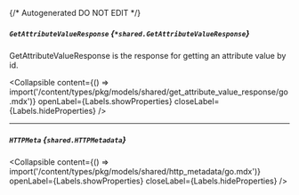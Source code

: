 {/* Autogenerated DO NOT EDIT  */}

##### `GetAttributeValueResponse` *{`*shared.GetAttributeValueResponse`}*
GetAttributeValueResponse is the response for getting an attribute value by id.

<Collapsible content={() => import('/content/types/pkg/models/shared/get_attribute_value_response/go.mdx')} openLabel={Labels.showProperties} closeLabel={Labels.hideProperties} />


---
##### `HTTPMeta` *{`shared.HTTPMetadata`}*

<Collapsible content={() => import('/content/types/pkg/models/shared/http_metadata/go.mdx')} openLabel={Labels.showProperties} closeLabel={Labels.hideProperties} />



